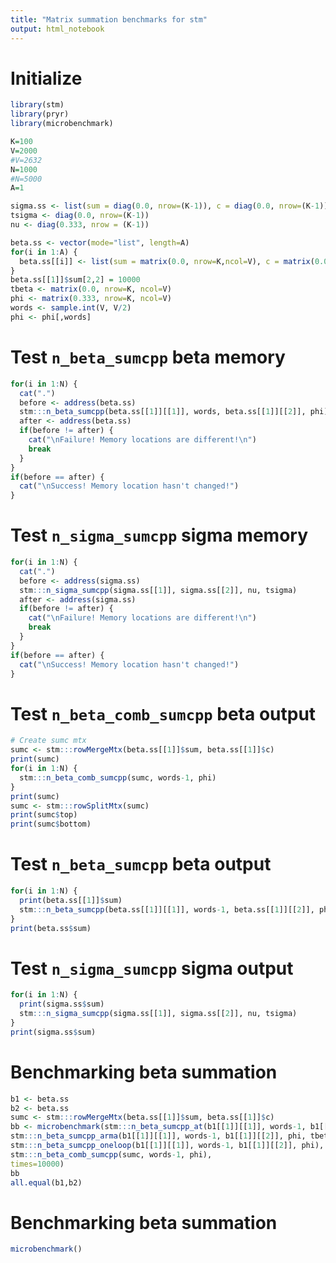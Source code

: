 ```yaml
---
title: "Matrix summation benchmarks for stm"
output: html_notebook
---
```


# Initialize
```r
library(stm)
library(pryr)
library(microbenchmark)

K=100
V=2000
#V=2632
N=1000
#N=5000
A=1

sigma.ss <- list(sum = diag(0.0, nrow=(K-1)), c = diag(0.0, nrow=(K-1)))
tsigma <- diag(0.0, nrow=(K-1))
nu <- diag(0.333, nrow = (K-1))

beta.ss <- vector(mode="list", length=A)
for(i in 1:A) {
  beta.ss[[i]] <- list(sum = matrix(0.0, nrow=K,ncol=V), c = matrix(0.0, nrow=K,ncol=V))
}
beta.ss[[1]]$sum[2,2] = 10000
tbeta <- matrix(0.0, nrow=K, ncol=V)
phi <- matrix(0.333, nrow=K, ncol=V)
words <- sample.int(V, V/2)
phi <- phi[,words]
```

# Test `n_beta_sumcpp` beta memory
```r
for(i in 1:N) {
  cat(".")
  before <- address(beta.ss)
  stm:::n_beta_sumcpp(beta.ss[[1]][[1]], words, beta.ss[[1]][[2]], phi)
  after <- address(beta.ss)
  if(before != after) {
    cat("\nFailure! Memory locations are different!\n")
    break
  }
}
if(before == after) {
  cat("\nSuccess! Memory location hasn't changed!")
}
```

# Test `n_sigma_sumcpp` sigma memory
```r
for(i in 1:N) {
  cat(".")
  before <- address(sigma.ss)
  stm:::n_sigma_sumcpp(sigma.ss[[1]], sigma.ss[[2]], nu, tsigma)
  after <- address(sigma.ss)
  if(before != after) {
    cat("\nFailure! Memory locations are different!\n")
    break
  }
}
if(before == after) {
  cat("\nSuccess! Memory location hasn't changed!")
}
```

# Test `n_beta_comb_sumcpp` beta output

```r
# Create sumc mtx
sumc <- stm:::rowMergeMtx(beta.ss[[1]]$sum, beta.ss[[1]]$c)
print(sumc)
for(i in 1:N) {
  stm:::n_beta_comb_sumcpp(sumc, words-1, phi)
}
print(sumc)
sumc <- stm:::rowSplitMtx(sumc)
print(sumc$top)
print(sumc$bottom)
```



# Test `n_beta_sumcpp` beta output
```r
for(i in 1:N) {
  print(beta.ss[[1]]$sum)
  stm:::n_beta_sumcpp(beta.ss[[1]][[1]], words-1, beta.ss[[1]][[2]], phi, tbeta)
}
print(beta.ss$sum)
```

# Test `n_sigma_sumcpp` sigma output
```r
for(i in 1:N) {
  print(sigma.ss$sum)
  stm:::n_sigma_sumcpp(sigma.ss[[1]], sigma.ss[[2]], nu, tsigma)
}
print(sigma.ss$sum)
```

# Benchmarking beta summation
```r
b1 <- beta.ss
b2 <- beta.ss
sumc <- stm:::rowMergeMtx(beta.ss[[1]]$sum, beta.ss[[1]]$c)
bb <- microbenchmark(stm:::n_beta_sumcpp_at(b1[[1]][[1]], words-1, b1[[1]][[2]], phi, tbeta),
stm:::n_beta_sumcpp_arma(b1[[1]][[1]], words-1, b1[[1]][[2]], phi, tbeta),
stm:::n_beta_sumcpp_oneloop(b1[[1]][[1]], words-1, b1[[1]][[2]], phi),
stm:::n_beta_comb_sumcpp(sumc, words-1, phi),
times=10000)
bb
all.equal(b1,b2)
```

# Benchmarking beta summation
```r
microbenchmark()
```

